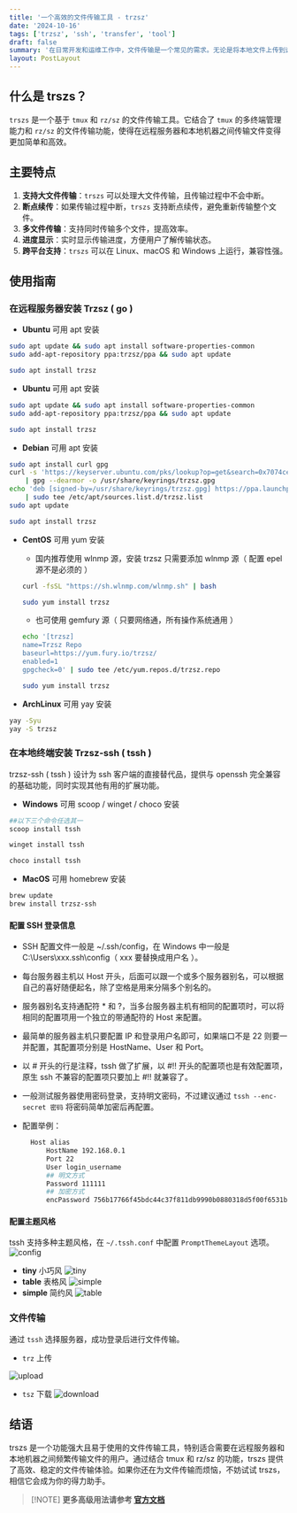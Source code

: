 ```yaml
---
title: '一个高效的文件传输工具 - trzsz'
date: '2024-10-16'
tags: ['trzsz', 'ssh', 'transfer', 'tool']
draft: false
summary: '在日常开发和运维工作中，文件传输是一个常见的需求。无论是将本地文件上传到远程服务器，还是从服务器下载文件到本地，传统的工具如 `scp` 和 `rsync` 虽然功能强大，但在某些场景下可能不够便捷。借助 trszs ，它可以帮助你更轻松地完成文件传输任务。'
layout: PostLayout
---
```


## 什么是 trszs？

`trszs` 是一个基于 `tmux` 和 `rz/sz` 的文件传输工具。它结合了 `tmux` 的多终端管理能力和 `rz/sz` 的文件传输功能，使得在远程服务器和本地机器之间传输文件变得更加简单和高效。

## 主要特点

1. **支持大文件传输**：`trszs` 可以处理大文件传输，且传输过程中不会中断。
2. **断点续传**：如果传输过程中断，`trszs` 支持断点续传，避免重新传输整个文件。
3. **多文件传输**：支持同时传输多个文件，提高效率。
4. **进度显示**：实时显示传输进度，方便用户了解传输状态。
5. **跨平台支持**：`trszs` 可以在 Linux、macOS 和 Windows 上运行，兼容性强。

## 使用指南

### 在远程服务器安装 Trzsz ( go )

- **Ubuntu** 可用 apt 安装

```bash
sudo apt update && sudo apt install software-properties-common
sudo add-apt-repository ppa:trzsz/ppa && sudo apt update

sudo apt install trzsz
```

- **Ubuntu** 可用 apt 安装

```bash
sudo apt update && sudo apt install software-properties-common
sudo add-apt-repository ppa:trzsz/ppa && sudo apt update

sudo apt install trzsz
```

- **Debian** 可用 apt 安装

```bash
sudo apt install curl gpg
curl -s 'https://keyserver.ubuntu.com/pks/lookup?op=get&search=0x7074ce75da7cc691c1ae1a7c7e51d1ad956055ca' \
    | gpg --dearmor -o /usr/share/keyrings/trzsz.gpg
echo 'deb [signed-by=/usr/share/keyrings/trzsz.gpg] https://ppa.launchpadcontent.net/trzsz/ppa/ubuntu jammy main' \
    | sudo tee /etc/apt/sources.list.d/trzsz.list
sudo apt update

sudo apt install trzsz
```

- **CentOS** 可用 yum 安装

  - 国内推荐使用 wlnmp 源，安装 trzsz 只需要添加 wlnmp 源（ 配置 epel 源不是必须的 ）

  ```bash
  curl -fsSL "https://sh.wlnmp.com/wlnmp.sh" | bash

  sudo yum install trzsz
  ```

  - 也可使用 gemfury 源（ 只要网络通，所有操作系统通用 ）

  ```bash
  echo '[trzsz]
  name=Trzsz Repo
  baseurl=https://yum.fury.io/trzsz/
  enabled=1
  gpgcheck=0' | sudo tee /etc/yum.repos.d/trzsz.repo

  sudo yum install trzsz
  ```

- **ArchLinux** 可用 yay 安装

```bash
yay -Syu
yay -S trzsz
```

### 在本地终端安装 Trzsz-ssh ( tssh )

trzsz-ssh ( tssh ) 设计为 ssh 客户端的直接替代品，提供与 openssh 完全兼容的基础功能，同时实现其他有用的扩展功能。

- **Windows** 可用 scoop / winget / choco 安装

```bash
##以下三个命令任选其一
scoop install tssh

winget install tssh

choco install tssh
```

- **MacOS** 可用 homebrew 安装

```bash
brew update
brew install trzsz-ssh
```

#### 配置 SSH 登录信息

- SSH 配置文件一般是 ~/.ssh/config，在 Windows 中一般是 C:\Users\xxx\.ssh\config（ xxx 要替换成用户名 ）。

- 每台服务器主机以 Host 开头，后面可以跟一个或多个服务器别名，可以根据自己的喜好随便起名，除了空格是用来分隔多个别名的。

- 服务器别名支持通配符 \* 和 ?，当多台服务器主机有相同的配置项时，可以将相同的配置项用一个独立的带通配符的 Host 来配置。

- 最简单的服务器主机只要配置 IP 和登录用户名即可，如果端口不是 22 则要一并配置，其配置项分别是 HostName、User 和 Port。

- 以 # 开头的行是注释，tssh 做了扩展，以 #!! 开头的配置项也是有效配置项，原生 ssh 不兼容的配置项只要加上 #!! 就兼容了。

- 一般测试服务器使用密码登录，支持明文密码，不过建议通过 `tssh --enc-secret 密码` 将密码简单加密后再配置。

- 配置举例：

  ```bash
    Host alias
        HostName 192.168.0.1
        Port 22
        User login_username
        ## 明文方式
        Password 111111
        ## 加密方式
        encPassword 756b17766f45bdc44c37f811db9990b0880318d5f00f6531b15e068ef1fde2666550
  ```

#### 配置主题风格

tssh 支持多种主题风格，在 `~/.tssh.conf` 中配置 `PromptThemeLayout` 选项。
![config](http://image.jxzsite.com/i/2025/03/11/x60zyw.png)

- **tiny** 小巧风
  ![tiny](https://image.jxzsite.com/i/2025/03/11/w4dn7x.png)
- **table** 表格风
  ![simple](https://image.jxzsite.com/i/2025/03/11/w4dxrj.png)
- **simple** 简约风
  ![table](https://image.jxzsite.com/i/2025/03/11/w4dyew.png)

### 文件传输

通过 `tssh` 选择服务器，成功登录后进行文件传输。

- `trz` 上传

![upload](https://image.jxzsite.com/i/2025/03/11/x4oyw2.png)

- `tsz` 下载
  ![download](https://image.jxzsite.com/i/2025/03/11/x4p5je.png)

## 结语
trszs 是一个功能强大且易于使用的文件传输工具，特别适合需要在远程服务器和本地机器之间频繁传输文件的用户。通过结合 tmux 和 rz/sz 的功能，trszs 提供了高效、稳定的文件传输体验。如果你还在为文件传输而烦恼，不妨试试 trszs，相信它会成为你的得力助手。  

> [!NOTE] **更多高级用法请参考 [官方文档](https://trzsz.github.io/)**

